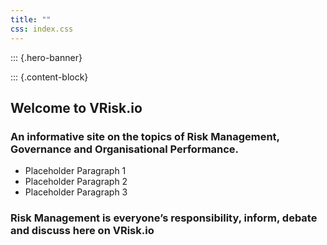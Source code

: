 ```yaml
---
title: ""
css: index.css
---
```


::: {.hero-banner}


::: {.content-block}

::: {.hero-text}
# Welcome to VRisk.io

### An informative site on the topics of Risk Management, Governance and Organisational Performance.

- Placeholder Paragraph 1
- Placeholder Paragraph 2
- Placeholder Paragraph 3

### Risk Management is everyone's responsibility, inform, debate and discuss here on VRisk.io

:::